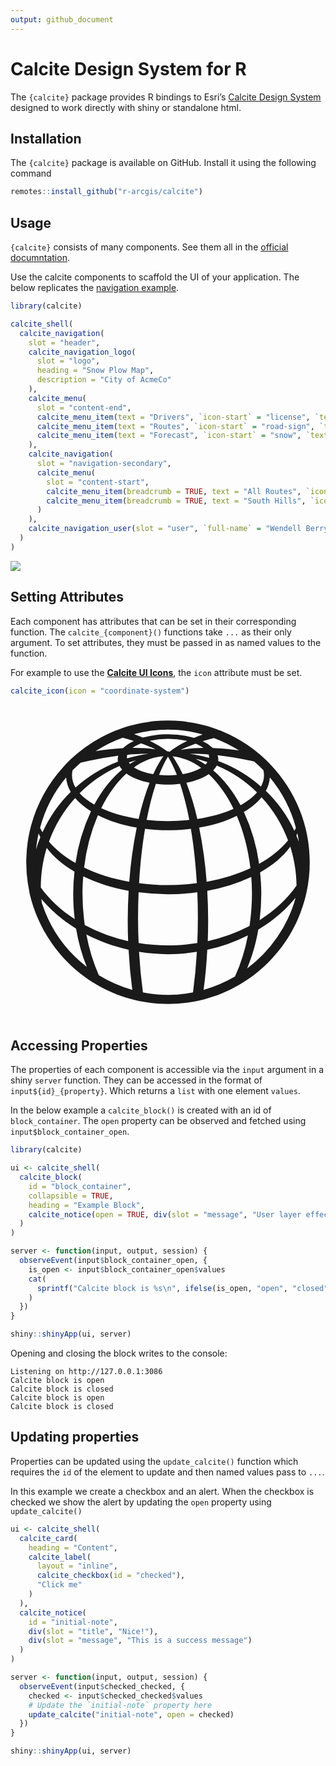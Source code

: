 ```yaml
---
output: github_document
---
```


# Calcite Design System for R

The `{calcite}` package provides R bindings to Esri's [Calcite Design System](https://developers.arcgis.com/calcite-design-system/) designed to work directly with shiny or standalone html.

## Installation

The `{calcite}` package is available on GitHub. Install it using the following command

```r
remotes::install_github("r-arcgis/calcite")
```

## Usage


`{calcite}` consists of many components. See them all in the [official documntation](https://developers.arcgis.com/calcite-design-system/components/). 

Use the calcite components to scaffold the UI of your application. The below replicates the [navigation example](https://developers.arcgis.com/calcite-design-system/components/navigation).


```r
library(calcite)

calcite_shell(
  calcite_navigation(
    slot = "header",
    calcite_navigation_logo(
      slot = "logo",
      heading = "Snow Plow Map",
      description = "City of AcmeCo"
    ),
    calcite_menu(
      slot = "content-end",
      calcite_menu_item(text = "Drivers", `icon-start` = "license", `text-enabled` = TRUE),
      calcite_menu_item(text = "Routes", `icon-start` = "road-sign", `text-enabled` = TRUE),
      calcite_menu_item(text = "Forecast", `icon-start` = "snow", `text-enabled` = TRUE)
    ),
    calcite_navigation(
      slot = "navigation-secondary",
      calcite_menu(
        slot = "content-start",
        calcite_menu_item(breadcrumb = TRUE, text = "All Routes", `icon-start` = "book", `text-enabled` = TRUE),
        calcite_menu_item(breadcrumb = TRUE, text = "South Hills", `icon-start` = "apps", `text-enabled` = TRUE, active = TRUE)
      )
    ),
    calcite_navigation_user(slot = "user", `full-name` = "Wendell Berry", username = "w_berry")
  )
)
```

![](images/paste-1.png)

## Setting Attributes

Each component has attributes that can be set in their corresponding function. The `calcite_{component}()` functions take `...` as their only argument. To set attributes, they must be passed in as named values to the function. 

For example to use the [**Calcite UI Icons**](https://developers.arcgis.com/calcite-design-system/icons), the `icon` attribute must be set. 

```r
calcite_icon(icon = "coordinate-system")
```

<svg aria-hidden="true" class="svg" fill="currentColor" height="100%" viewBox="0 0 24 24" width="100%" xmlns="http://www.w3.org/2000/svg"><path d="M19.899 4.65h-.001c-.3-.321-.614-.63-.95-.914l-.004-.002a10.76 10.76 0 0 0-1.933-1.297c-.016-.009-.033-.015-.047-.022-.109-.056-.219-.106-.33-.16-.178-.084-.355-.17-.537-.245-.049-.02-.1-.036-.149-.055-.061-.024-.124-.045-.186-.068l-.004-.001c-.204-.077-.41-.156-.62-.219-.1-.03-.203-.05-.303-.079-.234-.063-.465-.128-.704-.176-.17-.034-.344-.054-.516-.079-.177-.026-.351-.061-.53-.078a10.666 10.666 0 0 0-2.17 0c-.177.017-.348.051-.524.078-.173.025-.352.045-.523.079-.24.048-.47.113-.705.176-.099.03-.2.048-.3.079-.198.06-.388.133-.58.203-.077.029-.154.055-.231.085-.05.019-.1.034-.15.055a10.32 10.32 0 0 0-.865.405l-.049.023a10.835 10.835 0 0 0-2.442 1.758c-.187.179-.365.368-.539.56h-.002a10.752 10.752 0 0 0-2.567 9.494l.007.083a10.734 10.734 0 0 0 .92 2.532c.074.143.147.287.225.427.005.005.008.014.012.02 0 .002.003 0 .003.003C4.46 20.587 7.969 22.8 12 22.8c5.964 0 10.8-4.835 10.8-10.8 0-2.843-1.106-5.42-2.901-7.35zM14.71 21.725c.135-.992.23-2.012.283-3.054a13.236 13.236 0 0 0 3.096-1.104 13.97 13.97 0 0 1-.983 3.14 10.01 10.01 0 0 1-2.396 1.018zm.32-3.717c.019-.514.029-1.032.029-1.554 0-.765-.023-1.526-.068-2.278a13.454 13.454 0 0 0 3.354-1.054c.031.414.052.832.052 1.26 0 .842-.067 1.672-.187 2.477a12.71 12.71 0 0 1-3.18 1.149zm-8.3 2.6a13.926 13.926 0 0 1-.95-3.104c.98.51 2.062.907 3.217 1.166a37.22 37.22 0 0 0 .284 3.052 10 10 0 0 1-2.552-1.114zm-1.07-3.82a16.902 16.902 0 0 1-.176-2.406c0-.445.024-.88.058-1.312 1.007.492 2.178.872 3.46 1.105a39.004 39.004 0 0 0-.04 3.831 12.6 12.6 0 0 1-3.302-1.218zM4.238 5.535c.027.383.142.754.348 1.104a10.275 10.275 0 0 0-2.15 3.08c-.065-.111-.131-.222-.184-.338a10.082 10.082 0 0 1 1.986-3.846zm17.51 3.846c-.035.077-.081.148-.12.223a10.254 10.254 0 0 0-2.174-3.04c.178-.328.283-.674.307-1.031a10.06 10.06 0 0 1 1.986 3.848zm.109.422c.047.213.083.432.116.65-.057-.16-.127-.316-.192-.473.025-.06.052-.117.076-.177zM8.865 3.987c0-.061.023-.12.04-.181.58-.054 1.123-.08 1.617-.07-.56.079-1.109.188-1.634.35-.006-.034-.023-.065-.023-.099zm-.299-.673c-.657.038-1.353.113-2.081.226.64-.418 1.33-.757 2.06-1.024.293.077.579.158.852.242a2.829 2.829 0 0 0-.83.556zm1.378-.372c.406.144.782.295 1.117.457-.53-.081-1.12-.117-1.76-.11.172-.131.388-.247.643-.347zm5.191 1.045c0 .021-.011.042-.013.064-.479-.14-.977-.236-1.48-.31.443-.015.93 0 1.446.041a.614.614 0 0 1 .047.205zM8.83 5.236c.43.318 1.045.565 1.767.706-.32.816-.6 1.744-.834 2.755-1.083-.166-2.054-.448-2.85-.817.528-1.07 1.18-1.97 1.917-2.644zm3.523-1.308c.763.082 1.497.384 2.175.878-.354.215-.84.383-1.408.48a8.69 8.69 0 0 0-.767-1.358zm.325 1.419A7.045 7.045 0 0 1 12 5.38a7.19 7.19 0 0 1-.683-.035c.211-.535.438-1 .68-1.393.242.393.47.858.68 1.395zm-1.8-.062c-.602-.103-1.116-.283-1.473-.517.699-.497 1.457-.788 2.246-.85-.276.39-.534.846-.773 1.367zm.198.733c.297.037.607.06.925.06.316 0 .623-.023.92-.059.269.812.506 1.738.702 2.757a15.122 15.122 0 0 1-3.25-.001c.197-1.02.433-1.946.703-2.757zm2.323-.075c.687-.134 1.277-.365 1.706-.66.725.676 1.368 1.575 1.889 2.64-.78.348-1.718.617-2.761.776a19.771 19.771 0 0 0-.834-2.756zM15.442 5c.115-.117.204-.24.27-.368a9.752 9.752 0 0 1 3.07 2.05c-.304.36-.732.69-1.256.977-.574-1.074-1.281-1.98-2.084-2.66zm-.586-.443a6.081 6.081 0 0 0-.743-.434c.302.068.598.148.89.242a1.02 1.02 0 0 1-.147.192zm-.212-1.782c.27-.085.557-.166.85-.244.678.25 1.323.567 1.922.95-.7-.098-1.37-.16-1.999-.184a2.905 2.905 0 0 0-.773-.522zm.054.512c-.637.008-1.226.056-1.745.154.345-.169.73-.33 1.149-.482.236.096.435.206.596.328zm-2.6.305c-.001-.003-.006-.002-.009-.004-.005-.003-.004-.011-.01-.016a.14.14 0 0 0-.077-.026l-.006-.002c-.014 0-.029.01-.041.014a7.72 7.72 0 0 0-1.35-.813 6.429 6.429 0 0 1 2.854.016 7.484 7.484 0 0 0-1.36.831zm-2.532.646a5.65 5.65 0 0 0-.47.27c-.032-.036-.05-.072-.076-.11.18-.06.362-.11.546-.16zm-1.06.706c-.819.676-1.539 1.584-2.122 2.668-.457-.261-.838-.554-1.12-.87a9.734 9.734 0 0 1 3.044-2.074c.051.095.117.187.197.276zM6.131 8.118a13.841 13.841 0 0 0-1.178 3.941c-.823-.468-1.512-1.019-2.023-1.629a10.085 10.085 0 0 1 1.994-3.323c.313.368.72.708 1.207 1.01zm.53.296c.833.425 1.838.753 2.956.945a33.434 33.434 0 0 0-.57 4.124c-1.274-.227-2.437-.6-3.44-1.083A14.4 14.4 0 0 1 6.66 8.414zm3.59 1.037c.562.07 1.147.11 1.748.11.6 0 1.181-.04 1.743-.109.215 1.278.37 2.674.455 4.144a17.04 17.04 0 0 1-2.198.146c-.757 0-1.493-.054-2.204-.147.085-1.47.24-2.867.455-4.145zm4.123-.09c1.08-.187 2.053-.498 2.868-.901.507 1.182.867 2.536 1.039 3.995-.98.458-2.11.81-3.336 1.03a33.584 33.584 0 0 0-.571-4.125zm3.405-1.19c.555-.333 1.015-.71 1.35-1.127a10.087 10.087 0 0 1 2.017 3.29c-.542.676-1.291 1.28-2.205 1.788A13.903 13.903 0 0 0 17.78 8.17zm1.536-2.79c0 .295-.085.58-.23.854A10.476 10.476 0 0 0 15.82 4.29c.004-.043.012-.086.012-.128 0-.11-.023-.215-.055-.319.859.098 1.795.26 2.784.482.246.213.482.433.707.667.03.129.048.257.048.388zM14.64 2.257c-.23.084-.45.174-.662.264A6.898 6.898 0 0 0 12 2.245c-.702 0-1.357.095-1.921.26a17.23 17.23 0 0 0-.662-.263A10.108 10.108 0 0 1 12 1.897c.915 0 1.797.132 2.64.36zM5.342 4.415a27.6 27.6 0 0 1 2.87-.532.98.98 0 0 0-.044.279c0 .06.008.117.017.174a10.502 10.502 0 0 0-3.23 1.973 1.825 1.825 0 0 1-.27-.929c0-.131.017-.26.047-.388.194-.201.4-.393.61-.577zm-3.07 5.684a9.35 9.35 0 0 0-.326.93c.04-.416.11-.825.197-1.226.039.1.083.198.13.296zm.037 3.818c0-1.05.16-2.06.45-3.011.513.679 1.231 1.29 2.115 1.808a16.369 16.369 0 0 0-.097 1.695c0 .652.042 1.294.116 1.922-1.034-.671-1.915-1.484-2.583-2.405v-.01zm7.409 2.333c0-.663.013-1.319.042-1.962a16.905 16.905 0 0 0 4.474.001 43.999 43.999 0 0 1-.002 3.867c-.72.115-1.465.182-2.232.182a14.11 14.11 0 0 1-2.238-.183 44.589 44.589 0 0 1-.044-1.905zm9.299-3.478c.976-.552 1.767-1.218 2.3-1.963.297.938.465 1.936.477 2.97-.705 1.019-1.664 1.913-2.813 2.634a16.03 16.03 0 0 0 .128-2.004c0-.558-.038-1.101-.092-1.637zM2.389 15.109c-.012-.101-.028-.205-.037-.307.711.848 1.608 1.613 2.644 2.254.172 1.024.448 2.003.818 2.92a10.116 10.116 0 0 1-3.425-4.867zm7.7 6.808a39.796 39.796 0 0 1-.294-3.095c.714.117 1.45.184 2.205.184.753 0 1.487-.067 2.2-.182a39.72 39.72 0 0 1-.295 3.094 10.12 10.12 0 0 1-1.905.185 10.11 10.11 0 0 1-1.912-.186zm7.938-1.823c.386-.925.673-1.917.852-2.962 1.129-.68 2.094-1.509 2.847-2.43a10.095 10.095 0 0 1-3.699 5.392z"></path></svg>

## Accessing Properties

The properties of each component is accessible via the `input` argument in a shiny `server` function. They can be accessed in the format of `input${id}_{property}`. Which returns a `list` with one element `values`.

In the below example a `calcite_block()` is created with an id of `block_container`. The `open` property can be observed and fetched using `input$block_container_open`.


```r
library(calcite)

ui <- calcite_shell(
  calcite_block(
    id = "block_container",
    collapsible = TRUE,
    heading = "Example Block",
    calcite_notice(open = TRUE, div(slot = "message", "User layer effects sparingly, for emphasis"))
  )
)

server <- function(input, output, session) {
  observeEvent(input$block_container_open, {
    is_open <- input$block_container_open$values
    cat(
      sprintf("Calcite block is %s\n", ifelse(is_open, "open", "closed"))
    )
  })
}

shiny::shinyApp(ui, server)
```

Opening and closing the block writes to the console:

```
Listening on http://127.0.0.1:3086
Calcite block is open
Calcite block is closed
Calcite block is open
Calcite block is closed
```

## Updating properties

Properties can be updated using the `update_calcite()` function which requires the `id` of the element to update and then named values pass to `...`. 


In this example we create a checkbox and an alert. When the checkbox is checked we show the alert by updating the `open` property using `update_calcite()`

```r
ui <- calcite_shell(
  calcite_card(
    heading = "Content",
    calcite_label(
      layout = "inline",
      calcite_checkbox(id = "checked"),
      "Click me"
    )
  ),
  calcite_notice(
    id = "initial-note",
    div(slot = "title", "Nice!"),
    div(slot = "message", "This is a success message")
  )
)

server <- function(input, output, session) {
  observeEvent(input$checked_checked, {
    checked <- input$checked_checked$values
    # Update the `initial-note` property here
    update_calcite("initial-note", open = checked)
  })
}

shiny::shinyApp(ui, server)
```
